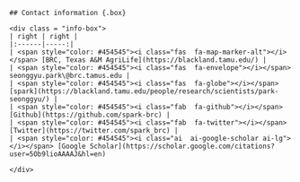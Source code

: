 ```block
## Contact information {.box}

<div class = "info-box">
| right | right |
|:------|-----:|
| <span style="color: #454545"><i class="fas  fa-map-marker-alt"></i></span> [BRC, Texas A&M AgriLife](https://blackland.tamu.edu/) |
| <span style="color: #454545"><i class="fas  fa-envelope"></i></span> seonggyu.park\@brc.tamus.edu |
| <span style="color: #454545"><i class="fas  fa-globe"></i></span> [spark](https://blackland.tamu.edu/people/research/scientists/park-seonggyu/) |
| <span style="color: #454545"><i class="fab  fa-github"></i></span> [Github](https://github.com/spark-brc) |
| <span style="color: #454545"><i class="fab  fa-twitter"></i></span> [Twitter](https://twitter.com/spark_brc) |
| <span style="color: #454545"><i class="ai  ai-google-scholar ai-lg"></i></span> [Google Scholar](https://scholar.google.com/citations?user=5Ob9lioAAAAJ&hl=en)

</div>
```